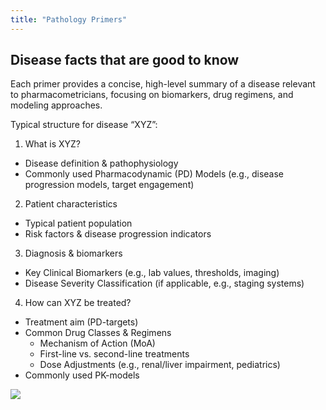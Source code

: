 ```yaml
---
title: "Pathology Primers"
---
```


## Disease facts that are good to know

Each primer provides a concise, high-level summary of a disease relevant to pharmacometricians, focusing on biomarkers, drug regimens, and modeling approaches.

Typical structure for disease "XYZ":

1. What is XYZ?
  * Disease definition & pathophysiology
  * Commonly used Pharmacodynamic (PD) Models (e.g., disease progression models, target engagement)
2. Patient characteristics
  * Typical patient population
  * Risk factors & disease progression indicators
3. Diagnosis & biomarkers
  * Key Clinical Biomarkers (e.g., lab values, thresholds, imaging)
  * Disease Severity Classification (if applicable, e.g., staging systems)
4. How can XYZ be treated?
  * Treatment aim (PD-targets)
  * Common Drug Classes & Regimens
    * Mechanism of Action (MoA)
    * First-line vs. second-line treatments
    * Dose Adjustments (e.g., renal/liver impairment, pediatrics)
  * Commonly used PK-models

![](../images/index_pathology.avif)

